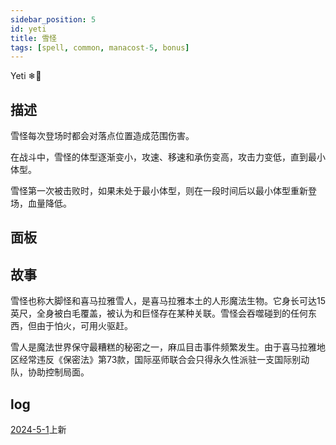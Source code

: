```yaml
---
sidebar_position: 5
id: yeti
title: 雪怪
tags: [spell, common, manacost-5, bonus]
---
```


Yeti ❄🦍

<!--truncate-->



<CardBasics cardKey={id}/>


## 描述

雪怪每次登场时都会对落点位置造成范围伤害。

在战斗中，雪怪的体型逐渐变小，攻速、移速和承伤变高，攻击力变低，直到最小体型。

雪怪第一次被击败时，如果未处于最小体型，则在一段时间后以最小体型重新登场，血量降低。

## 面板


<LevelComponent/>


<CardDynamicTable cardKey={id}/>


<CardComplexTable cardKey={id}/>



## 故事

雪怪也称大脚怪和喜马拉雅雪人，是喜马拉雅本土的人形魔法生物。它身长可达15英尺，全身被白毛覆盖，被认为和巨怪存在某种关联。雪怪会吞噬碰到的任何东西，但由于怕火，可用火驱赶。

雪人是魔法世界保守最糟糕的秘密之一，麻瓜目击事件频繁发生。由于喜马拉雅地区经常违反《保密法》第73款，国际巫师联合会只得永久性派驻一支国际别动队，协助控制局面。

## log

[2024-5-1](/blog/240424-update-annc#introduction)上新

